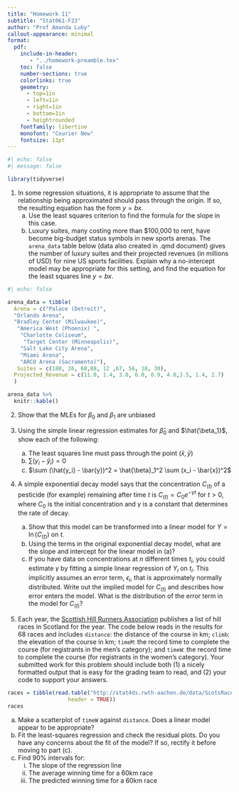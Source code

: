 ```yaml
---
title: "Homework 11"
subtitle: "Stat061-F23"
author: "Prof Amanda Luby"
callout-appearance: minimal
format:
  pdf:
    include-in-header: 
       - "../homework-preamble.tex"
    toc: false
    number-sections: true
    colorlinks: true
    geometry:
      - top=1in
      - left=1in
      - right=1in
      - bottom=1in
      - heightrounded
    fontfamily: libertine
    monofont: "Courier New"
    fontsize: 11pt
---
```


```r
#| echo: false
#| message: false

library(tidyverse)
```

1. In some regression situations, it is appropriate to assume that the relationship being approximated should pass through the origin. If so, the resulting equation has the form $y = bx$. 
    (a) Use the least squares criterion to find the formula for the slope in this case. 
    (b) Luxury suites, many costing more than \$100,000 to rent, have become big-budget status symbols in new sports arenas. The `arena_data` table below (data also created in .qmd document) gives the number of luxury suites and their projected revenues (in millions of USD) for nine US sports facilities. Explain why a no-intercept model may be appropriate for this setting, and find the equation for the least squares line $y = bx$.
    
```r
#| echo: false

arena_data = tibble(
  Arena = c("Palace (Detroit)",
  "Orlando Arena",
  "Bradley Center (Milwaukee)",
   "America West (Phoenix) ",
    "Charlotte Coliseum",
     "Target Center (Minneapolis)",
    "Salt Lake City Arena",
    "Miami Arena",
    "ARCO Arena (Sacramento)"),
   Suites = c(180, 26, 68,88, 12 ,67, 56, 18, 30),
  Projected_Revenue = c(11.0, 1.4, 3.0, 6.0, 0.9, 4.0,3.5, 1.4, 2.7)
  )

arena_data %>%
  knitr::kable()
```

2. Show that the MLEs for $\beta_0$ and $\beta_1$ are unbiased

3. Using the simple linear regression estimates for $\hat{\beta}_0$ and $\hat{\beta_1}$, show each of the following:
   (a) The least squares line must pass through the point $(\bar{x}, \bar{y}$)
   (b) $\sum (y_i - \hat{y}_i) = 0$ 
   (c) $\sum (\hat{y_i} - \bar{y})^2 = \hat{\beta}_1^2 \sum (x_i - \bar{x})^2$

4. A simple exponential decay model says that the concentration $C_{(t)}$ of a pesticide (for example) remaining after time $t$ is $C_{(t)} = C_0 e^{-\gamma t}$ for $t>0$, where $C_0$ is the initial concentration and $\gamma$ is a constant that determines the rate of decay. 
   (a) Show that this model can be transformed into a linear model for $Y = \ln(C_{(t)})$ on $t$.
   (b) Using the terms in the original exponential decay model, what are the slope and intercept for the linear model in (a)? 
   (c) If you have data on concentrations at $n$ different times $t_i$, you could estimate $\gamma$ by fitting a simple linear regression of $Y_i$ on $t_i$. This implicitly assumes an error term, $\epsilon_i$, that is approximately normally distributed. Write out the implied model for $C_{(t)}$ and describes how error enters the model. What is the distribution of the error term in the model for $C_{(t)}$?

5. Each year, the [Scottish Hill Runners Association](https://www.scottishhillrunners.uk) publishes a list of hill races in Scotland for the year. The code below reads in the results for 68 races and includes `distance`: the distance of the course in km; `climb`: the elevation of the course in km; `timeM`: the record time to complete the course (for registrants in the men's category); and `timeW`: the record time to complete the course (for registrants in the women's category). Your submitted work for this problem should include both (1) a nicely formatted output that is easy for the grading team to read, and (2) your code to support your answers. 

```r
races = tibble(read.table("http://stat4ds.rwth-aachen.de/data/ScotsRaces.dat", 
                   header = TRUE))
races
```

  (a) Make a scatterplot of `timeW` against `distance`. Does a linear model appear to be appropriate? 
  (b) Fit the least-squares regression and check the residual plots. Do you have any concerns about the fit of the model? If so, rectify it before moving to part (c). 
  (c) Find 90% intervals for: 
      i. The slope of the regression line 
      ii. The average winning time for a 60km race
      iii. The predicted winning time for a 60km race
